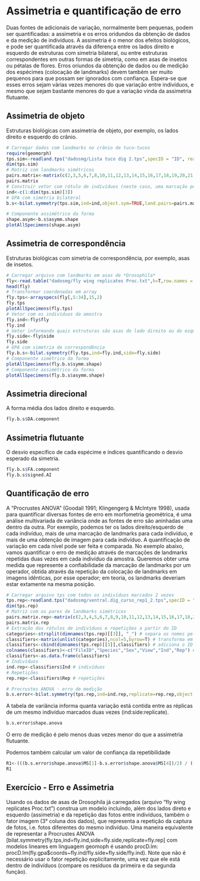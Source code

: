 # Assimetria e quantificação de erro
Duas fontes de adicionais de variação, normalmente bem pequenas, podem ser quantificadas: a assimetria e os erros oridundos da obtenção de dados e da medição de indivíduos.
A assimetria é o menor dos efeitos biológicos, e pode ser quantificada através da diferença entre os lados direito e esquerdo de estruturas com simetria bilateral, ou entre estruturas correspondentes em outras formas de simetria, como em asas de insetos ou pétalas de flores. 
Erros oriundos da obtenção de dados ou de medição dos espécimes (colocação de landmarks) devem também ser muito pequenos para que possam ser ignorados com confiança. Espera-se que esses erros sejam várias vezes menores do que variação entre indivíduos, e mesmo que sejam bastante menores do que a variação vinda da assimetria flutuante.

## Assimetria de objeto
Estruturas biológicas com assimetria de objeto, por exemplo, os lados direito e esquerdo do crânio.
```r
# Carregar dados com landmarks no crânio de tuco-tucos
require(geomorph)
tps.sim<-readland.tps("dadosmg/Lista tuco dig 2.tps",specID = "ID", readcurves = FALSE)
dim(tps.sim)
# Matriz com landmarks simétricos
pairs.matrix<-matrix(c(2,3,5,6,7,8,10,11,12,13,14,15,16,17,18,19,20,21,23,24,25,26,27,28),nrow=12,ncol=2,byrow=T)
pairs.matrix
# Construir vetor com rótulo de indivíduos (neste caso, uma marcação por indivíduo)
ind<-c(1:dim(tps.sim)[3])
# GPA com simetria bilateral
b.s<-bilat.symmetry(tps.sim,ind=ind,object.sym=TRUE,land.pairs=pairs.matrix)

# Componente assimétrico da forma
shape.asym<-b.s$asymm.shape
plotAllSpecimens(shape.asym)
```

## Assimetria de correspondência
Estruturas biológicas com simetria de correspondência, por exemplo, asas de insetos.
```r
# Carregar arquivo com landmarks em asas de *Drosophila*
fly<-read.table("dadosmg/fly wing replicates Proc.txt",h=T,row.names = 1)
head(fly)
# Transformar coordenadas em array
fly.tps<-arrayspecs(fly[,5:34],15,2) 
fly.tps 
plotAllSpecimens(fly.tps)
# Vetor com os indivíduos da amostra
fly.ind<-fly$fly 
fly.ind
# Vetor informando quais estruturas são asas do lado direito ou do esquerdo
fly.side<-fly$side 
fly.side
# GPA com simetria de correspondência
fly.b.s<-bilat.symmetry(fly.tps,ind=fly.ind,side=fly.side)
# Componente simétrico da forma
plotAllSpecimens(fly.b.s$symm.shape) 
# Componente assimétrico da forma
plotAllSpecimens(fly.b.s$asymm.shape)
```

## Assimetria direcional
A forma média dos lados direito e esquerdo.
```r
fly.b.s$DA.component
```

## Assimetria flutuante
O desvio específico de cada espécime e índices quantificando o desvio esperado da simetria.
```r
fly.b.s$FA.component
fly.b.s$signed.AI
```

## Quantificação de erro
A "Procrustes ANOVA" (Goodall 1991; Klingengerg & McIntyre 1998), usada para quantificar diversas fontes de erro em morfometria geométrica, é uma análise multivariada de variância onde as fontes de erro são aninhadas uma dentro da outra. Por exemplo, podemos ter os lados direito/esquerdo de cada indivíduo, mais de uma marcação de landmarks para cada indivíduo, e mais de uma obtenção de imagem para cada indivíduo. A quantificação de variação em cada nível pode ser feita e comparada. 
No exemplo abaixo, vamos quantificar o erro de medição através de marcações de landmarks repetidas duas vezes em cada indivíduo da amostra. Queremos obter uma medida que represente a confiabilidade da marcação de landmarks por um operador, obtida através da repetição da colocação de landmarks em imagens idênticas, por esse operador; em teoria, os landmarks deveriam estar extamente na mesma posição.
```r
# Carregar arquivo tps com todos os indivíduos marcados 2 vezes
tps.rep<-readland.tps("dadosmg/ventral.dig_curso_rep1_2.tps",specID = "ID", readcurves = FALSE) 
dim(tps.rep)
# Matriz com os pares de landmarks simétricos
pairs.matrix.rep<-matrix(c(2,3,4,5,6,7,8,9,10,11,12,13,14,15,16,17,18,24,22,28,23,29,19,25,20,26,21,27,30,31,33,34,35,36,37,38,39,40,41,42,43,44,45,46,47,48,49,50,51,52,55,56),nrow=26,ncol=2,byrow=T) 
pairs.matrix.rep
# Extração dos rótulos de indivíduos e repetições a partir do ID
categories<-strsplit(dimnames(tps.rep)[[3]], "_") # separa os nomes pelo underline
classifiers<-matrix(unlist(categories),ncol=5,byrow=T) # transforma em matriz
classifiers<-cbind(dimnames(tps.rep)[[3]],classifiers) # adiciona o ID na primeira coluna
colnames(classifiers)<-c("FileID","Species","Sex","View","Ind","Rep") # renomeia as colunas
classifiers<-as.data.frame(classifiers)
# Indivíduos
ind.rep<-classifiers$Ind # indivíduos
# Repetições
rep.rep<-classifiers$Rep # repetições

# Procrustes ANOVA - erro de medição
b.s.error<-bilat.symmetry(tps.rep,ind=ind.rep,replicate=rep.rep,object.sym=TRUE,land.pairs=pairs.matrix.rep)
```

A tabela de variância informa quanta variação está contida entre as réplicas de um mesmo indivíduo marcados duas vezes (ind:side:replicate).
```r
b.s.error$shape.anova
```
O erro de medição é pelo menos duas vezes menor do que a assimetria flutuante.

Podemos também calcular um valor de confiança da repetibilidade
```r
R1<-(((b.s.error$shape.anova$MS[1]-b.s.error$shape.anova$MS[4])/2) / ((b.s.error$shape.anova$MS[4]+((b.s.error$shape.anova$MS[1]-b.s.error$shape.anova$MS[4])/2)))) 
R1
```

## Exercício - Erro e Assimetria
Usando os dados de asas de Drosophila já carregados (arquivo “fly wing replicates Proc.txt”) construa um modelo incluindo, além dos lados direto e esquerdo (assimetria) e da repetição das fotos entre indivíduos, também o fator imagem (3° coluna dos dados), que representa a repetição da captura de fotos, i.e. fotos diferentes do mesmo indivíduo. Uma maneira equivalente de representar a Procrustes ANOVA [bilat.symmetry(fly.tps,ind=fly.ind,side=fly.side,replicate=fly.rep] com modelos lineares em linguagem geomoph é usando procD.lm: procD.lm(fly.gpa$coords~fly.ind/fly.side+fly.side/fly.ind). Note que não é necessário usar o fator repetição explicitamente, uma vez que ele está dentro de indivíduos (compare os resíduos da primeira e da segunda função).

\newpage
